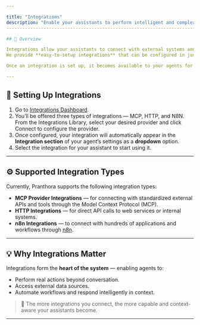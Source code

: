 ```yaml
---

title: "Integrations"
description: "Enable your assistants to perform intelligent and complex tasks through integrations."
----------------------------------------------------------------------------------------------------

## 🧩 Overview

Integrations allow your assistants to connect with external systems and perform real actions — from fetching data to automating workflows.
We provide **easy-to-setup integrations** that can be configured in just a few clicks.

Once an integration is set up, it becomes available to your agents for use directly from the dashboard.

---
```


## 🔗 Setting Up Integrations

1. Go to [Integrations Dashboard](https://app.pranthora.firstpeak.ai/integrations).
2. You’ll be offered three types of integrations — MCP, HTTP, and N8N.
From the Integrations Library, select your desired provider and click Connect to configure the provider.
3. Once configured, your integration will automatically appear in the **Integration section** of your agent’s settings as a **dropdown** option.
4. Select the integration for your assistant to start using it.

---

## ⚙️ Supported Integration Types

Currently, Pranthora supports the following integration types:

* **MCP Provider Integrations** — for connecting with standardized external APIs and tools through the Model Context Protocol (MCP).
* **HTTP Integrations** — for direct API calls to web services or internal systems.
* **n8n Integrations** — to connect with hundreds of applications and workflows through [n8n](https://n8n.io/).

---

## 💡 Why Integrations Matter

Integrations form the **heart of the system** — enabling agents to:

* Perform real actions beyond conversation.
* Access external data sources.
* Automate workflows and respond intelligently in context.

> 🚀 The more integrations you connect, the more capable and context-aware your assistants become.

---
